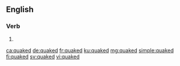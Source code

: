 ==English==

===Verb===
{{head|en|verb form}}

# {{en-past of|quake}}

[[ca:quaked]]
[[de:quaked]]
[[fr:quaked]]
[[ku:quaked]]
[[mg:quaked]]
[[simple:quaked]]
[[fi:quaked]]
[[sv:quaked]]
[[vi:quaked]]